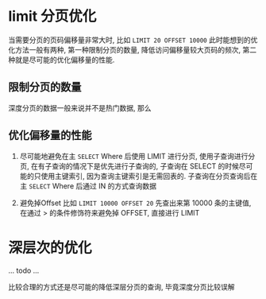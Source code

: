 # limit 分页优化

当需要分页的页码偏移量非常大时, 比如 `LIMIT 20 OFFSET 10000` 
此时能想到的优化方法一般有两种, 第一种限制分页的数量, 降低访问偏移量较大页码的频次,
第二种就是尽可能的优化偏移量的性能.


## 限制分页的数量
深度分页的数据一般来说并不是热门数据, 那么


## 优化偏移量的性能

1. 尽可能地避免在主 `SELECT` Where 后使用 LIMIT 进行分页, 使用子查询进行分页, 
在有子查询的情况下是优先进行子查询的, 子查询在 SELECT 的时候尽可能的只使用主键索引, 
因为查询主键索引是无需回表的. 子查询在分页查询后在主 `SELECT` Where 后通过 IN 的方式查询数据

2. 避免掉Offset 
比如 `LIMIT 10000 OFFSET 20` 先查出来第 10000 条的主键值, 在通过 > 的条件修饰符来避免掉 OFFSET, 直接进行 LIMIT



# 深层次的优化

... todo ...

比较合理的方式还是尽可能的降低深层分页的查询, 毕竟深度分页比较误解


